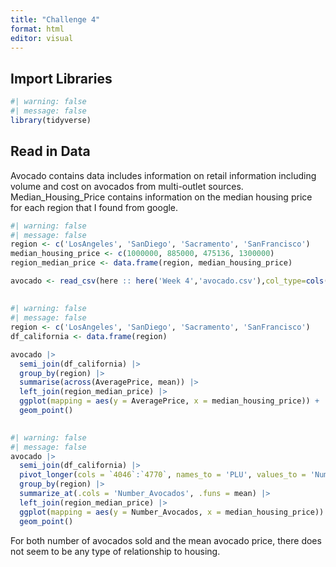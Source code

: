 ---
title: "Challenge 4"
format: html
editor: visual
---

## Import Libraries

```{r}
#| warning: false
#| message: false
library(tidyverse)
```

## Read in Data

Avocado contains data includes information on retail information including volume and cost on avocados from multi-outlet sources. Median_Housing_Price contains information on the median housing price for each region that I found from google.

```{r}
#| warning: false
#| message: false
region <- c('LosAngeles', 'SanDiego', 'Sacramento', 'SanFrancisco')
median_housing_price <- c(1000000, 885000, 475136, 1300000)
region_median_price <- data.frame(region, median_housing_price)

avocado <- read_csv(here :: here('Week 4','avocado.csv'),col_type=cols())
```

## 

```{r}
#| warning: false
#| message: false
region <- c('LosAngeles', 'SanDiego', 'Sacramento', 'SanFrancisco')
df_california <- data.frame(region)

avocado |> 
  semi_join(df_california) |> 
  group_by(region) |> 
  summarise(across(AveragePrice, mean)) |> 
  left_join(region_median_price) |> 
  ggplot(mapping = aes(y = AveragePrice, x = median_housing_price)) +
  geom_point()
  

```

```{r}
#| warning: false
#| message: false
avocado |> 
  semi_join(df_california) |> 
  pivot_longer(cols = `4046`:`4770`, names_to = 'PLU', values_to = 'Number_Avocados') |> 
  group_by(region) |> 
  summarize_at(.cols = 'Number_Avocados', .funs = mean) |> 
  left_join(region_median_price) |> 
  ggplot(mapping = aes(y = Number_Avocados, x = median_housing_price)) +
  geom_point()
```

For both number of avocados sold and the mean avocado price, there does not seem to be any type of relationship to housing.
